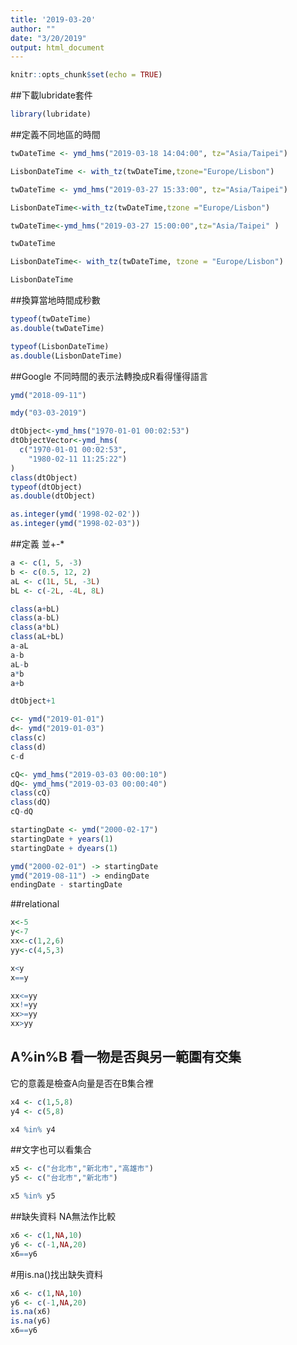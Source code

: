 ```yaml
---
title: '2019-03-20'
author: ""
date: "3/20/2019"
output: html_document
---
```


```r
knitr::opts_chunk$set(echo = TRUE)
```
##下載lubridate套件
```r
library(lubridate)
```
##定義不同地區的時間
```r
twDateTime <- ymd_hms("2019-03-18 14:04:00", tz="Asia/Taipei")
```

```r
LisbonDateTime <- with_tz(twDateTime,tzone="Europe/Lisbon")
```
```r
twDateTime <- ymd_hms("2019-03-27 15:33:00", tz="Asia/Taipei")
```
```r
LisbonDateTime<-with_tz(twDateTime,tzone ="Europe/Lisbon")

```
```r
twDateTime<-ymd_hms("2019-03-27 15:00:00",tz="Asia/Taipei" )

twDateTime
```
```r
LisbonDateTime<- with_tz(twDateTime, tzone = "Europe/Lisbon")

LisbonDateTime
```
##換算當地時間成秒數
```r
typeof(twDateTime)
as.double(twDateTime)
```
```r
typeof(LisbonDateTime)
as.double(LisbonDateTime)
```
##Google 不同時間的表示法轉換成R看得懂得語言
```r
ymd("2018-09-11")
```
```r
mdy("03-03-2019")
```
```r
dtObject<-ymd_hms("1970-01-01 00:02:53") 
dtObjectVector<-ymd_hms(
  c("1970-01-01 00:02:53",
    "1980-02-11 11:25:22")
)
class(dtObject)
typeof(dtObject)
as.double(dtObject)
```
```r
as.integer(ymd('1998-02-02'))
as.integer(ymd("1998-02-03"))
```
##定義 並+-*
```r
a <- c(1, 5, -3)
b <- c(0.5, 12, 2)
aL <- c(1L, 5L, -3L)
bL <- c(-2L, -4L, 8L)
```

```r
class(a+bL)
class(a-bL)
class(a*bL)
class(aL+bL)
a-aL
a-b
aL-b
a*b
a+b

```

```r
dtObject+1
```
```r
c<- ymd("2019-01-01")
d<- ymd("2019-01-03")
class(c)
class(d)
c-d
```

```r
cQ<- ymd_hms("2019-03-03 00:00:10")
dQ<- ymd_hms("2019-03-03 00:00:40")
class(cQ)
class(dQ)
cQ-dQ
```
```r
startingDate <- ymd("2000-02-17")
startingDate + years(1)
startingDate + dyears(1)

```
```r
ymd("2000-02-01") -> startingDate
ymd("2019-08-11") -> endingDate
endingDate - startingDate
```
##relational

```r
x<-5
y<-7
xx<-c(1,2,6)
yy<-c(4,5,3)

x<y
x==y

xx<=yy
xx!=yy
xx>=yy
xx>yy

```
## A%in%B 看一物是否與另一範圍有交集
它的意義是檢查A向量是否在B集合裡
```r
x4 <- c(1,5,8)
y4 <- c(5,8)

x4 %in% y4
```
##文字也可以看集合
```r
x5 <- c("台北市","新北市","高雄市")
y5 <- c("台北市","新北市")

x5 %in% y5
```
##缺失資料 NA無法作比較
```r
x6 <- c(1,NA,10)
y6 <- c(-1,NA,20)
x6==y6

```
#用is.na()找出缺失資料
```r
x6 <- c(1,NA,10)
y6 <- c(-1,NA,20)
is.na(x6)
is.na(y6)
x6==y6

```


